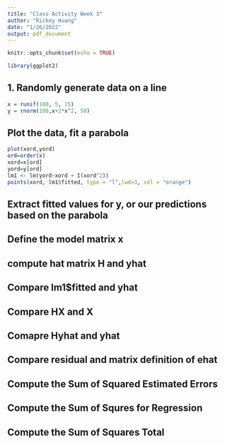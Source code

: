 ```yaml
---
title: "Class Activity Week 3"
author: "Rickey Huang"
date: "1/26/2022"
output: pdf_document
---
```


```r
knitr::opts_chunk$set(echo = TRUE)
```

```r
library(ggplot2)
```

## 1. Randomly generate data on a line 
```r
x = runif(100, 5, 15)
y = rnorm(100,x+2*x^2, 50)
```

## Plot the data, fit a parabola
```r
plot(xord,yord)
ord=order(x)
xord=x[ord]
yord=y[ord]
lm1 <- lm(yord~xord + I(xord^2))
points(xord, lm1$fitted, type = "l",lwd=3, col = "orange")
```

## Extract fitted values for y, or our predictions based on the parabola

## Define the model matrix x

## compute hat matrix H and yhat

## Compare lm1$fitted and yhat

## Compare HX and X

## Comapre Hyhat and yhat

## Compare residual and matrix definition of ehat

## Compute the Sum of Squared Estimated Errors

## Compute the Sum of Squres for Regression

## Compute the Sum of Squares Total
